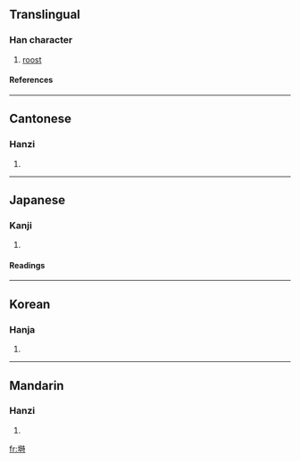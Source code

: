 {{see|埘}}

==Translingual==
===Han character===
{{Han char|rn=32|rad=土|as=10|sn=13|four=4414<sub>1</sub>|canj=土日土戈 (GAGI)}}
# [[roost]]
====References====
{{Han ref|kx=0235.110|dkj=05329|dj=0473.040|hdz=10471.120|uh=5852|ud=22610|bh=B6F6|bd=46838}}
----
==Cantonese==
===Hanzi===
{{yue-hanzi|jyut=|y=si4}}
# {{defn|Cantonese}}
----
==Japanese==
===Kanji===
{{ja-kanji|grade=|rs=土10}}
# {{defn|Japanese}} 
====Readings====
{{ja-readings|on=[[し]] (shi), [[じ]] (ji)|kun=[[ねぐら]] (negura)}}
----
==Korean==
===Hanja===
{{ko-hanja|hangeul=시|rv=si|mr=si}}
# {{defn|Korean}}
----
==Mandarin==
===Hanzi===
{{cmn-hanzi|sim=埘|pin=[[shí]] (shi2)|wg=shih<sup>2</sup>}}
# {{defn|Mandarin}}

[[fr:塒]]
